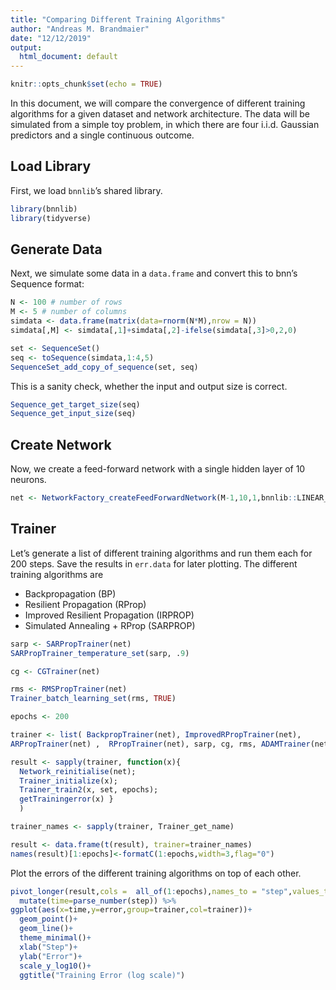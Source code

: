 ```yaml
---
title: "Comparing Different Training Algorithms"
author: "Andreas M. Brandmaier"
date: "12/12/2019"
output:
  html_document: default
---
```


```r
knitr::opts_chunk$set(echo = TRUE)
```

In this document, we will compare the convergence of different training algorithms for a given dataset and network architecture. The data will be simulated from a simple toy problem, in which there are four i.i.d. Gaussian predictors and a single continuous outcome. 

## Load Library

First, we load `bnnlib`'s shared library.

```r
library(bnnlib)
library(tidyverse)
```

## Generate Data

Next, we simulate some data in a `data.frame` and convert this to bnn's Sequence format:

```r
N <- 100 # number of rows
M <- 5 # number of columns
simdata <- data.frame(matrix(data=rnorm(N*M),nrow = N))
simdata[,M] <- simdata[,1]+simdata[,2]-ifelse(simdata[,3]>0,2,0)
```

```r
set <- SequenceSet()
seq <- toSequence(simdata,1:4,5)
SequenceSet_add_copy_of_sequence(set, seq)
```

This is a sanity check, whether the input and output size is correct.

```r
Sequence_get_target_size(seq)
Sequence_get_input_size(seq)
```

## Create Network

Now, we create a feed-forward network with a single hidden layer of 10 neurons. 

```r
net <- NetworkFactory_createFeedForwardNetwork(M-1,10,1,bnnlib::LINEAR_NODE)
```

## Trainer

Let's generate a list of different training algorithms and run them each for 200 steps. Save the results in `err.data` for later plotting. The different training algorithms are


- Backpropagation (BP)
- Resilient Propagation (RProp)
- Improved Resilient Propagation (IRPROP)
- Simulated Annealing + RProp (SARPROP)

```r
sarp <- SARPropTrainer(net)
SARPropTrainer_temperature_set(sarp, .9)

cg <- CGTrainer(net)

rms <- RMSPropTrainer(net)
Trainer_batch_learning_set(rms, TRUE)

epochs <- 200

trainer <- list( BackpropTrainer(net), ImprovedRPropTrainer(net),
ARPropTrainer(net) ,  RPropTrainer(net), sarp, cg, rms, ADAMTrainer(net))

result <- sapply(trainer, function(x){ 
  Network_reinitialise(net); 
  Trainer_initialize(x); 
  Trainer_train2(x, set, epochs); 
  getTrainingerror(x) } 
  )

trainer_names <- sapply(trainer, Trainer_get_name)

result <- data.frame(t(result), trainer=trainer_names)
names(result)[1:epochs]<-formatC(1:epochs,width=3,flag="0")
```

Plot the errors of the different training algorithms on top of each other.

```r

pivot_longer(result,cols =  all_of(1:epochs),names_to = "step",values_to="error") %>%
  mutate(time=parse_number(step)) %>% 
ggplot(aes(x=time,y=error,group=trainer,col=trainer))+
  geom_point()+
  geom_line()+
  theme_minimal()+
  xlab("Step")+
  ylab("Error")+
  scale_y_log10()+
  ggtitle("Training Error (log scale)")
```